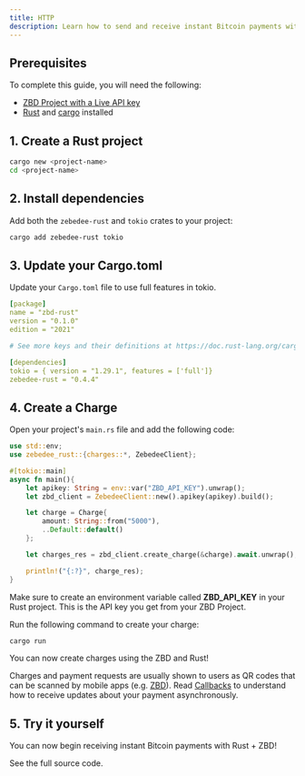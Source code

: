 ```yaml
---
title: HTTP
description: Learn how to send and receive instant Bitcoin payments with Rust and ZBD.
---
```


## Prerequisites

To complete this guide, you will need the following:

- [ZBD Project with a Live API key](/get-started/api-keys)
- [Rust](https://www.rust-lang.org/tools/install) and [cargo](https://www.rust-lang.org/tools/install) installed

## 1. Create a Rust project

```bash
cargo new <project-name>
cd <project-name>
```

## 2. Install dependencies

Add both the `zebedee-rust` and `tokio` crates to your project:

```bash
cargo add zebedee-rust tokio
```

## 3. Update your Cargo.toml

Update your `Cargo.toml` file to use full features in tokio.

```yaml
[package]
name = "zbd-rust"
version = "0.1.0"
edition = "2021"

# See more keys and their definitions at https://doc.rust-lang.org/cargo/reference/manifest.html

[dependencies]
tokio = { version = "1.29.1", features = ['full']}
zebedee-rust = "0.4.4"
```

## 4. Create a Charge

Open your project's `main.rs` file and add the following code:

```rust
use std::env;
use zebedee_rust::{charges::*, ZebedeeClient};

#[tokio::main]
async fn main(){
    let apikey: String = env::var("ZBD_API_KEY").unwrap();
    let zbd_client = ZebedeeClient::new().apikey(apikey).build();

    let charge = Charge{
        amount: String::from("5000"),
        ..Default::default()
    };

    let charges_res = zbd_client.create_charge(&charge).await.unwrap();

    println!("{:?}", charge_res);
}
```

<Tip>Make sure to create an environment variable called **ZBD_API_KEY** in your Rust project. This is the API key you get from your ZBD Project.</Tip>

Run the following command to create your charge:

```bash
cargo run
```

You can now create charges using the ZBD and Rust!

<Info>Charges and payment requests are usually shown to users as QR codes that can be scanned by mobile apps (e.g. [ZBD](https://zbd.one/download)). Read [Callbacks](/payments/api/callbacks) to understand how to receive updates about your payment asynchronously.</Info>

## 5. Try it yourself

You can now begin receiving instant Bitcoin payments with Rust + ZBD!

<CardGroup cols={1}>
  <Card title="Rust Example" icon="github" color="#000000" href="https://github.com/miketwenty1/zebedee-rust">
    See the full source code.
  </Card>
</CardGroup>
